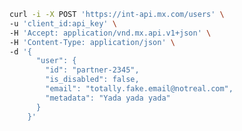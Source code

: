```bash Request
curl -i -X POST 'https://int-api.mx.com/users' \
-u 'client_id:api_key' \
-H 'Accept: application/vnd.mx.api.v1+json' \
-H 'Content-Type: application/json' \
-d '{
      "user": {
        "id": "partner-2345",
        "is_disabled": false,
        "email": "totally.fake.email@notreal.com",
        "metadata": "Yada yada yada"
      }
    }'
```
